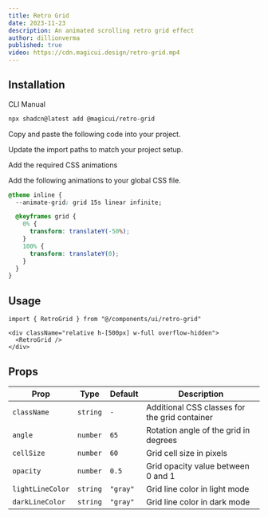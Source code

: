```yaml
---
title: Retro Grid
date: 2023-11-23
description: An animated scrolling retro grid effect
author: dillionverma
published: true
video: https://cdn.magicui.design/retro-grid.mp4
---
```


<ComponentPreview name="retro-grid-demo" />

## Installation

<Tabs defaultValue="cli">

<TabsList>
  <TabsTrigger value="cli">CLI</TabsTrigger>
  <TabsTrigger value="manual">Manual</TabsTrigger>
</TabsList>
<TabsContent value="cli">

```bash
npx shadcn@latest add @magicui/retro-grid
```

</TabsContent>

<TabsContent value="manual">

<Steps>

<Step>Copy and paste the following code into your project.</Step>

<ComponentSource name="retro-grid" />

<Step>Update the import paths to match your project setup.</Step>

<Step>Add the required CSS animations</Step>

Add the following animations to your global CSS file.

```css title="app/globals.css" showLineNumbers {2, 4-11}
@theme inline {
  --animate-grid: grid 15s linear infinite;

  @keyframes grid {
    0% {
      transform: translateY(-50%);
    }
    100% {
      transform: translateY(0);
    }
  }
}
```

</Steps>

</TabsContent>

</Tabs>

## Usage

```tsx showLineNumbers
import { RetroGrid } from "@/components/ui/retro-grid"
```

```tsx showLineNumbers
<div className="relative h-[500px] w-full overflow-hidden">
  <RetroGrid />
</div>
```

## Props

| Prop             | Type     | Default  | Description                                   |
| ---------------- | -------- | -------- | --------------------------------------------- |
| `className`      | `string` | `-`      | Additional CSS classes for the grid container |
| `angle`          | `number` | `65`     | Rotation angle of the grid in degrees         |
| `cellSize`       | `number` | `60`     | Grid cell size in pixels                      |
| `opacity`        | `number` | `0.5`    | Grid opacity value between 0 and 1            |
| `lightLineColor` | `string` | `"gray"` | Grid line color in light mode                 |
| `darkLineColor`  | `string` | `"gray"` | Grid line color in dark mode                  |
